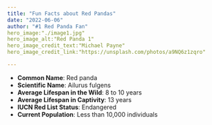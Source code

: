 ```yaml
---
title: "Fun Facts about Red Pandas"
date: "2022-06-06"
author: "#1 Red Panda Fan"
hero_image:"./image1.jpg"
hero_image_alt:"Red Panda 1"
hero_image_credit_text:"Michael Payne"
hero_image_credit_link:"https://unsplash.com/photos/a9NQ6z1zqro"

---
```


- **Common Name**: Red panda
- **Scientific Name**: Ailurus fulgens
- **Average Lifespan in the Wild**: 8 to 10 years
- **Average Lifespan in Captivity**: 13 years
- **IUCN Red List Status**: Endangered
- **Current Population**: Less than 10,000 individuals
